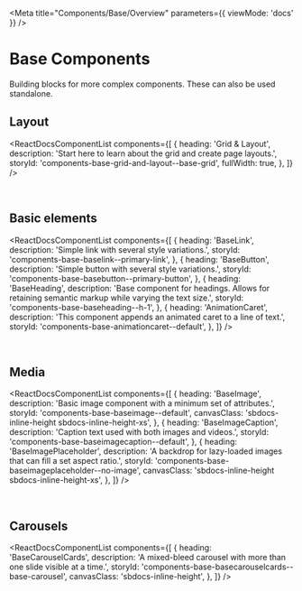 
<Meta title="Components/Base/Overview" parameters={{ viewMode: 'docs' }} />

# Base Components

Building blocks for more complex components. These can also be used standalone.

## Layout

<ReactDocsComponentList
  components={[
    {
      heading: 'Grid & Layout',
      description:
        'Start here to learn about the grid and create page layouts.',
      storyId: 'components-base-grid-and-layout--base-grid',
      fullWidth: true,
    },
  ]}
/>

<br />

## Basic elements

<ReactDocsComponentList
  components={[
    {
      heading: 'BaseLink',
      description: 'Simple link with several style variations.',
      storyId: 'components-base-baselink--primary-link',
    },
    {
      heading: 'BaseButton',
      description: 'Simple button with several style variations.',
      storyId: 'components-base-basebutton--primary-button',
    },
    {
      heading: 'BaseHeading',
      description:
        'Base component for headings. Allows for retaining semantic markup while varying the text size.',
      storyId: 'components-base-baseheading--h-1',
    },
    {
      heading: 'AnimationCaret',
      description:
        'This component appends an animated caret to a line of text.',
      storyId: 'components-base-animationcaret--default',
    },
  ]}
/>

<br />

## Media

<ReactDocsComponentList
  components={[
    {
      heading: 'BaseImage',
      description: 'Basic image component with a minimum set of attributes.',
      storyId: 'components-base-baseimage--default',
      canvasClass: 'sbdocs-inline-height sbdocs-inline-height-xs',
    },
    {
      heading: 'BaseImageCaption',
      description: 'Caption text used with both images and videos.',
      storyId: 'components-base-baseimagecaption--default',
    },
    {
      heading: 'BaseImagePlaceholder',
      description:
        'A backdrop for lazy-loaded images that can fill a set aspect ratio.',
      storyId: 'components-base-baseimageplaceholder--no-image',
      canvasClass: 'sbdocs-inline-height sbdocs-inline-height-xs',
    },
  ]}
/>

<br />

## Carousels

<ReactDocsComponentList
  components={[
    {
      heading: 'BaseCarouselCards',
      description:
        'A mixed-bleed carousel with more than one slide visible at a time.',
      storyId: 'components-base-basecarouselcards--base-carousel',
      canvasClass: 'sbdocs-inline-height',
    },
  ]}
/>
